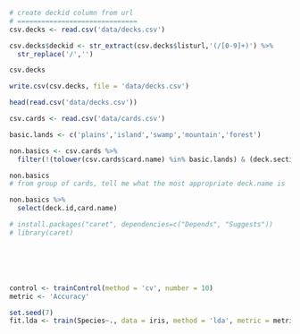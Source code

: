 ```r
# create deckid column from url
# ==============================
csv.decks <- read.csv('data/decks.csv')

csv.decks$deckid <- str_extract(csv.decks$listurl,'(/[0-9]+)') %>%
  str_replace('/','')

csv.decks

write.csv(csv.decks, file = 'data/decks.csv')

head(read.csv('data/decks.csv'))

```

```r

csv.cards <- read.csv('data/cards.csv')

basic.lands <- c('plains','island','swamp','mountain','forest')

non.basics <- csv.cards %>%
  filter(!(tolower(csv.cards$card.name) %in% basic.lands) & (deck.section == 'md'))

non.basics
# from group of cards, tell me what the most appropriate deck.name is 

non.basics %>%
  select(deck.id,card.name)
```

```r
# install.packages("caret", dependencies=c("Depends", "Suggests"))
# library(caret)






control <- trainControl(method = 'cv', number = 10)
metric <- 'Accuracy'

set.seed(7)
fit.lda <- train(Species~., data = iris, method = 'lda', metric = metric, trControl = control)
```

